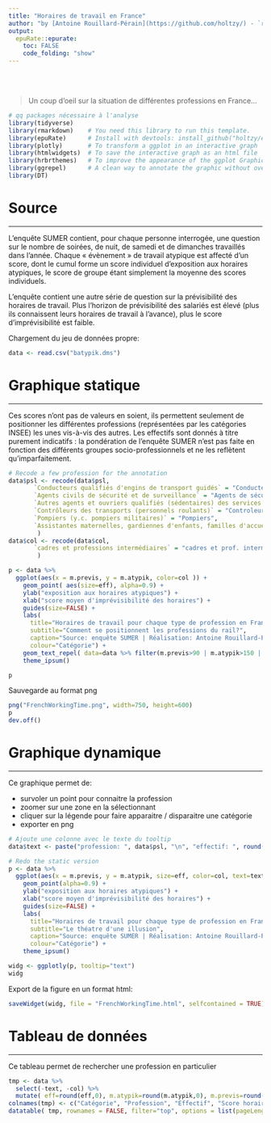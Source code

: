 ```yaml
---
title: "Horaires de travail en France"
author: "by [Antoine Rouillard-Pérain](https://github.com/holtzy/) - `r format(Sys.time(), '%d %B %Y')`"
output:
  epuRate::epurate:
    toc: FALSE
    code_folding: "show"
---
```


<br><br>

> Un coup d'oeil sur la situation de différentes professions en France...

```r
# qq packages nécessaire à l'analyse
library(tidyverse)
library(rmarkdown)    # You need this library to run this template.
library(epuRate)      # Install with devtools: install_github("holtzy/epuRate", force=TRUE)
library(plotly)       # To transform a ggplot in an interactive graph
library(htmlwidgets)  # To save the interactive graph as an html file
library(hrbrthemes)   # To improve the appearance of the ggplot Graphic
library(ggrepel)      # A clean way to annotate the graphic without overlapping
library(DT)
```


# Source
***
L’enquête SUMER contient, pour chaque personne interrogée, une question sur le nombre de soirées, de nuit, de samedi et de dimanches travaillés dans l’année. Chaque « évènement » de travail atypique est affecté d’un score, dont le cumul forme un score individuel d’exposition aux horaires atypiques, le score de groupe étant simplement la moyenne des scores individuels.  

L’enquête contient une autre série de question sur la prévisibilité des horaires de travail. Plus l’horizon de prévisibilité des salariés est élevé (plus ils connaissent leurs horaires de travail à l’avance), plus le score d’imprévisibilité est faible.  

Chargement du jeu de données propre:

```r
data <- read.csv("batypik.dms")
```


# Graphique statique
***
Ces scores n’ont pas de valeurs en soient, ils permettent seulement de positionner les différentes professions (représentées par les catégories INSEE) les unes vis-à-vis des autres. Les effectifs sont donnés à titre purement indicatifs : la pondération de l’enquête SUMER n’est pas faite en fonction des différents groupes socio-professionnels et ne les reflètent qu’imparfaitement.
```r
# Recode a few profession for the annotation
data$psl <- recode(data$psl, 
       `Conducteurs qualifiés d'engins de transport guidés` = "Conducteurs de train",
       `Agents civils de sécurité et de surveillance` = "Agents de sécurité",
       `Autres agents et ouvriers qualifiés (sédentaires) des services d'exploitation des transports` = "Cheminots",
       `Contrôleurs des transports (personnels roulants)` = "Controleurs",
       `Pompiers (y.c. pompiers militaires)` = "Pompiers",
       `Assistantes maternelles, gardiennes d'enfants, familles d'accueil` = "Assistantes maternelles"
        )
data$col <- recode(data$col, 
       `cadres et professions intermédiaires` = "cadres et prof. intermédiaires",
        )

p <- data %>%
  ggplot(aes(x = m.previs, y = m.atypik, color=col )) +
    geom_point( aes(size=eff), alpha=0.9) +
    ylab("exposition aux horaires atypiques") +
    xlab("score moyen d'imprévisibilité des horaires") + 
    guides(size=FALSE) +                                                        #suppression de la légende pour la taille des groupes pro
    labs(
      title="Horaires de travail pour chaque type de profession en France",
      subtitle="Comment se positionnent les professions du rail?",
      caption="Source: enquête SUMER | Réalisation: Antoine Rouillard-Pérain",
      colour="Catégorie") +
    geom_text_repel( data=data %>% filter(m.previs>90 | m.atypik>150 | col=="professions du rail"), aes(label=psl), hjust=1) +
    theme_ipsum()

p
```

Sauvegarde au format png
```r
png("FrenchWorkingTime.png", width=750, height=600)
p
dev.off()
```


# Graphique dynamique
***
Ce graphique permet de:  

- survoler un point pour connaitre la profession
- zoomer sur une zone en la sélectionnant
- cliquer sur la légende pour faire apparaitre / disparaitre une catégorie
- exporter en png
```r
# Ajoute une colonne avec le texte du tooltip
data$text <- paste("profession: ", data$psl, "\n", "effectif: ", round(data$eff,0), "\n", "score imprévisibilité: ", round(data$m.atypik,0), "\n", "score horaire atypique: ", round(data$m.previs,0), sep="")

# Redo the static version
p <- data %>% 
  ggplot(aes(x = m.previs, y = m.atypik, size=eff, color=col, text=text )) +
    geom_point(alpha=0.9) +
    ylab("exposition aux horaires atypiques") +
    xlab("score moyen d'imprévisibilité des horaires") + 
    guides(size=FALSE) +                                                        #suppression de la légende pour la taille des groupes pro
    labs(
      title="Horaires de travail pour chaque type de profession en France",
      subtitle="Le théatre d'une illusion",
      caption="Source: enquête SUMER | Réalisation: Antoine Rouillard-Pérain",
      colour="Catégorie") +
    theme_ipsum()

widg <- ggplotly(p, tooltip="text")
widg
```


Export de la figure en un format html:
```r
saveWidget(widg, file = "FrenchWorkingTime.html", selfcontained = TRUE)
```


# Tableau de données
***
Ce tableau permet de rechercher une profession en particulier
```r
tmp <- data %>% 
  select(-text, -col) %>%
  mutate( eff=round(eff,0), m.atypik=round(m.atypik,0), m.previs=round(m.previs,0) )
colnames(tmp) <- c("Catégorie", "Profession", "Effectif", "Score horaire atypique", "Score horaire imprévisible")
datatable( tmp, rownames = FALSE, filter="top", options = list(pageLength = 15, scrollX=T) )
```








